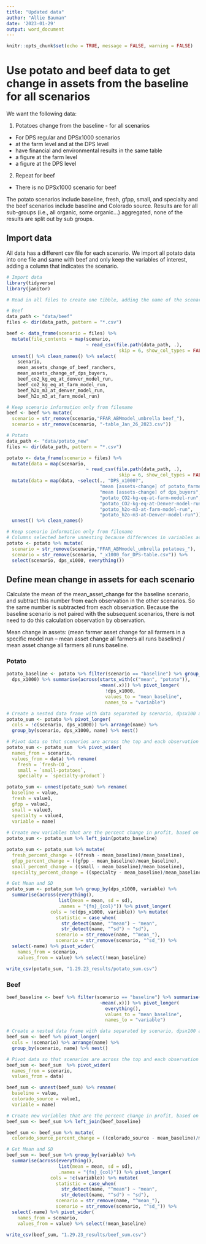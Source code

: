 ```yaml
---
title: "Updated data"
author: "Allie Bauman"
date: '2023-01-29'
output: word_document
---
```


```r
knitr::opts_chunk$set(echo = TRUE, message = FALSE, warning = FALSE)
```

# Use potato and beef data to get change in assets from the baseline for all scenarios

We want the following data: 

1. Potatoes change from the baseline - for all scenarios
  + For DPS regular and DPSx1000 scenarios
  + at the farm level and at the DPS level
  + have financial and environmental results in the same table
  + a figure at the farm level
  + a figure at the DPS level
  
2. Repeat for beef
  + There is no DPSx1000 scenario for beef
  
The potato scenarios include baseline, fresh, gfpp, small, and specialty and the beef scenarios include baseline and Colorado source. Results are for all sub-groups (i.e., all organic, some organic...) aggregated, none of the results are split out by sub groups. 

## Import data 
All data has a different csv file for each scenario. We import all potato data into one file and same with beef and only keep the variables of interest, adding a column that indicates the scenario.   

```r
# Import data
library(tidyverse)
library(janitor)

# Read in all files to create one tibble, adding the name of the scenario as a new variable, select only variables of interest. Beef and potato are two separate tibbles. 

# Beef
data_path <- "data/beef"
files <- dir(data_path, pattern = "*.csv")

beef <- data_frame(scenario = files) %>% 
  mutate(file_contents = map(scenario, 
                             ~ read_csv(file.path(data_path, .), 
                                         skip = 6, show_col_types = FALSE))) %>%
  unnest() %>% clean_names() %>% select(
    scenario,
    mean_assets_change_of_beef_ranchers, 
    mean_assets_change_of_dps_buyers, 
    beef_co2_kg_eq_at_denver_model_run, 
    beef_co2_kg_eq_at_farm_model_run,
    beef_h2o_m3_at_denver_model_run,
    beef_h2o_m3_at_farm_model_run) 

# Keep scenario information only from filename
beef <- beef %>% mutate(
  scenario = str_remove(scenario,"FFAR_ABMmodel_umbrella beef_"),
  scenario = str_remove(scenario, "-table_Jan_26_2023.csv")) 

# Potato 
data_path <- "data/potato_new"
files <- dir(data_path, pattern = "*.csv")

potato <- data_frame(scenario = files) %>% 
  mutate(data = map(scenario, 
                             ~ read_csv(file.path(data_path, .), 
                                         skip = 6, show_col_types = FALSE))) %>%  
  mutate(data = map(data, ~select(., "DPS_x1000?",
                                  "mean [assets-change] of potato_farmers",
                                  "mean [assets-change] of dps_buyers",
                                  "potato_CO2-kg-eq-at-farm-model-run",
                                  "potato_CO2-kg-eq-at-Denver-model-run", 
                                  "potato_h2o-m3-at-farm-model-run", 
                                  "potato_h2o-m3-at-Denver-model-run"))) %>% 
  unnest() %>% clean_names()

# Keep scenario information only from filename
# Columns selected before unnesting because differences in variables across scenarios didn't allow for unnesting the whole dataframe as columns must match
potato <- potato %>% mutate(
  scenario = str_remove(scenario,"FFAR_ABMmodel_umbrella potatoes_"),
  scenario = str_remove(scenario, "_x1000_for_DPS-table.csv")) %>% 
  select(scenario, dps_x1000, everything()) 
```

## Define mean change in assets for each scenario
Calculate the mean of the mean_asset_change for the baseline scenario, and subtract this number from each observation in the other scenarios. So the same number is subtracted from each observation. Because the baseline scenario is not paired with the subsequent scenarios, there is not need to do this calculation observation by observation. 
  
Mean change in assets: 
(mean farmer asset change for all farmers in a specific model run – mean asset change all farmers all runs baseline) / mean asset change all farmers all runs baseline.
  

### Potato 

```r
potato_baseline <- potato %>% filter(scenario == "baseline") %>% group_by(
  dps_x1000) %>% summarise(across(starts_with(c("mean", "potato")), 
                                  ~mean(.x))) %>% pivot_longer(
                                    !dps_x1000, 
                                    values_to = "mean_baseline", 
                                    names_to = "variable") 

# Create a nested data frame with data separated by scenario, dpsx100 and variable name
potato_sum <- potato %>% pivot_longer(
  cols = !c(scenario, dps_x1000)) %>% arrange(name) %>% 
  group_by(scenario, dps_x1000, name) %>% nest()

# Pivot data so that scenarios are across the top and each observation has all the data for that grouping
potato_sum <- potato_sum  %>% pivot_wider(
  names_from = scenario, 
  values_from = data) %>% rename(
    fresh = `fresh-CO`,
    small = `small-potatoes`,
    specialty = `specialty-product`)

potato_sum <- unnest(potato_sum) %>% rename(
  baseline = value, 
  fresh = value1, 
  gfpp = value2,
  small = value3, 
  specialty = value4, 
  variable = name)
  
# Create new variables that are the percent change in profit, based on subtracting the mean baseline from each scenario, where the mean from the baseline is the same for all observations (this is the way Erin did it)
potato_sum <- potato_sum %>% left_join(potato_baseline)

potato_sum <- potato_sum %>% mutate(
  fresh_percent_change = ((fresh - mean_baseline)/mean_baseline), 
  gfpp_percent_change = ((gfpp - mean_baseline)/mean_baseline), 
  small_percent_change = ((small - mean_baseline)/mean_baseline), 
  specialty_percent_change = ((specialty - mean_baseline)/mean_baseline))

# Get Mean and SD 
potato_sum <- potato_sum %>% group_by(dps_x1000, variable) %>% 
  summarise(across(everything(),
                   list(mean = mean, sd = sd), 
                   .names = "{fn}_{col}")) %>% pivot_longer(
                cols = !c(dps_x1000, variable)) %>% mutate(
                  statistic = case_when(
                    str_detect(name, "^mean") ~ "mean", 
                    str_detect(name, "^sd") ~ "sd"),
                  scenario = str_remove(name, "^mean_"), 
                  scenario = str_remove(scenario, "^sd_")) %>%
  select(-name) %>% pivot_wider(
    names_from = scenario, 
    values_from = value) %>% select(!mean_baseline)

write_csv(potato_sum, "1.29.23_results/potato_sum.csv")
```

### Beef 

```r

beef_baseline <- beef %>% filter(scenario == "baseline") %>% summarise(across(starts_with(c("mean", "beef")), 
                                  ~mean(.x))) %>% pivot_longer(
                                    everything(), 
                                    values_to = "mean_baseline", 
                                    names_to = "variable") 

# Create a nested data frame with data separated by scenario, dpsx100 and variable name
beef_sum <- beef %>% pivot_longer(
  cols = !scenario) %>% arrange(name) %>% 
  group_by(scenario, name) %>% nest()

# Pivot data so that scenarios are across the top and each observation has all the data for that grouping
beef_sum <- beef_sum  %>% pivot_wider(
  names_from = scenario, 
  values_from = data) 

beef_sum <- unnest(beef_sum) %>% rename(
  baseline = value, 
  colorado_source = value1, 
  variable = name)

# Create new variables that are the percent change in profit, based on subtracting the mean baseline from each scenario, where the mean from the baseline is the same for all observations (this is the way Erin did it)
beef_sum <- beef_sum %>% left_join(beef_baseline)

beef_sum <- beef_sum %>% mutate(
  colorado_source_percent_change = ((colorado_source - mean_baseline)/mean_baseline))

# Get Mean and SD 
beef_sum <- beef_sum %>% group_by(variable) %>% 
  summarise(across(everything(),
                   list(mean = mean, sd = sd), 
                   .names = "{fn}_{col}")) %>% pivot_longer(
                cols = !c(variable)) %>% mutate(
                  statistic = case_when(
                    str_detect(name, "^mean") ~ "mean", 
                    str_detect(name, "^sd") ~ "sd"),
                  scenario = str_remove(name, "^mean_"), 
                  scenario = str_remove(scenario, "^sd_")) %>%
  select(-name) %>% pivot_wider(
    names_from = scenario, 
    values_from = value) %>% select(!mean_baseline)

write_csv(beef_sum, "1.29.23_results/beef_sum.csv")
```
